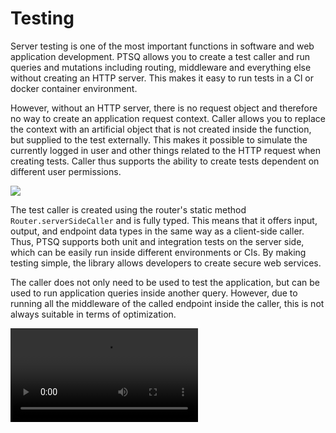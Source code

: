
# Testing

Server testing is one of the most important functions in software and web application development.
PTSQ allows you to create a test caller and run queries and mutations including routing, middleware and everything else without creating an HTTP server.
This makes it easy to run tests in a CI or docker container environment.

However, without an HTTP server, there is no request object and therefore no way to create an application request context.
Caller allows you to replace the context with an artificial object that is not created inside the function, but supplied to the test externally.
This makes it possible to simulate the currently logged in user and other things related to the HTTP request when creating tests.
Caller thus supports the ability to create tests dependent on different user permissions.

<Image
  src="/assets/server-side-caller.png"
  lat="Server side caller - testing"
/>

The test caller is created using the router's static method `Router.serverSideCaller` and is fully typed.
This means that it offers input, output, and endpoint data types in the same way as a client-side caller.
Thus, PTSQ supports both unit and integration tests on the server side, which can be easily run inside different environments or CIs.
By making testing simple, the library allows developers to create secure web services.

The caller does not only need to be used to test the application, but can be used to run application queries inside another query.
However, due to running all the middleware of the called endpoint inside the caller, this is not always suitable in terms of optimization.

<Video src="/assets/server-side-caller.mp4" />

```ts copy filename="Server testing"
const baseRouterCallerBuilder = Router.serverSideCaller(baseRouter);

const adminCaller = baseRouterCallerBuilder.create({
  user: new User({ admin: true }), // mock test user
});

const userCaller = baseRouterCallerBuilder.create({
  user: new User({ admin: false }), // mock test user
});

const unauthorizedCaller = baseRouterCallerBuilder.create({
  user: undefined,
});

const adminCallerGreetingsResponse = await adminCaller.greetings.query();

// ...
```

